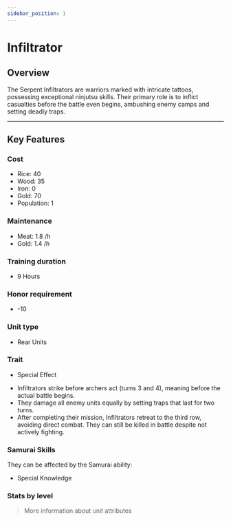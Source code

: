 ```yaml
---
sidebar_position: 1
---
```



# Infiltrator

## Overview

The Serpent Infiltrators are warriors marked with intricate tattoos, possessing exceptional ninjutsu skills.
Their primary role is to inflict casualties before the battle even begins, ambushing enemy camps and setting deadly traps.

---

## Key Features

### Cost
- Rice: 40  
- Wood: 35  
- Iron: 0  
- Gold: 70  
- Population: 1

### Maintenance
- Meat: 1.8 /h  
- Gold: 1.4 /h

### Training duration
- 9 Hours

### Honor requirement
- -10

### Unit type
- <Link to="../../#rear-units">Rear Units</Link>

### Trait
- Special Effect

<Admonition type="tip" title="Special Effect – Pre-Battle Ambush">
  <ul>
    <li>Infiltrators strike before archers act (turns 3 and 4), meaning before the actual battle begins.</li>
    <li>They damage all enemy units equally by setting traps that last for two turns.</li>
    <li>After completing their mission, Infiltrators retreat to the third row, avoiding direct combat. They can still be killed in battle despite not actively fighting.</li>
  </ul>
</Admonition>

### Samurai Skills  
They can be affected by the Samurai ability:  
- <Link to="../../../samurais/knowledge-skills#special-knowledge">Special Knowledge</Link>

### Stats by level

<UnitStatsTable unitName="Infiltrator" />

> <Link to="../../#attributes">More information about unit attributes</Link>
